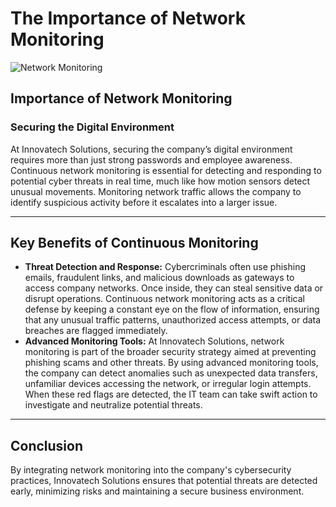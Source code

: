 # The Importance of Network Monitoring

![Network Monitoring](../assets/monitoring.png)

## Importance of Network Monitoring

### Securing the Digital Environment

At Innovatech Solutions, securing the company’s digital environment requires more than just strong passwords and employee awareness. Continuous network monitoring is essential for detecting and responding to potential cyber threats in real time, much like how motion sensors detect unusual movements. Monitoring network traffic allows the company to identify suspicious activity before it escalates into a larger issue.

---

## Key Benefits of Continuous Monitoring

- **Threat Detection and Response:** Cybercriminals often use phishing emails, fraudulent links, and malicious downloads as gateways to access company networks. Once inside, they can steal sensitive data or disrupt operations. Continuous network monitoring acts as a critical defense by keeping a constant eye on the flow of information, ensuring that any unusual traffic patterns, unauthorized access attempts, or data breaches are flagged immediately.
- **Advanced Monitoring Tools:** At Innovatech Solutions, network monitoring is part of the broader security strategy aimed at preventing phishing scams and other threats. By using advanced monitoring tools, the company can detect anomalies such as unexpected data transfers, unfamiliar devices accessing the network, or irregular login attempts. When these red flags are detected, the IT team can take swift action to investigate and neutralize potential threats.

---

## Conclusion

By integrating network monitoring into the company's cybersecurity practices, Innovatech Solutions ensures that potential threats are detected early, minimizing risks and maintaining a secure business environment.
